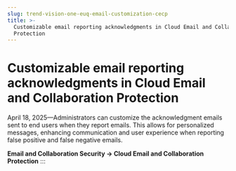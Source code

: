 ```yaml
---
slug: trend-vision-one-euq-email-customization-cecp
title: >-
  Customizable email reporting acknowledgments in Cloud Email and Collaboration
  Protection
---
```

# Customizable email reporting acknowledgments in Cloud Email and Collaboration Protection

April 18, 2025—Administrators can customize the acknowledgment emails sent to end users when they report emails. This allows for personalized messages, enhancing communication and user experience when reporting false positive and false negative emails.

**Email and Collaboration Security → Cloud Email and Collaboration Protection**
:::
